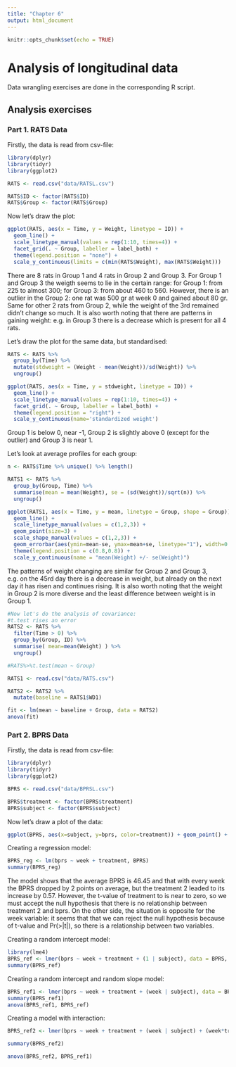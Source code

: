 ```yaml
---
title: "Chapter 6"
output: html_document
---
```

```r
knitr::opts_chunk$set(echo = TRUE)
```

# Analysis of longitudinal data

Data wrangling exercises are done in the corresponding R script.

## Analysis exercises

### Part 1. RATS Data

Firstly, the data is read from csv-file:
```r
library(dplyr)
library(tidyr)
library(ggplot2)

RATS <- read.csv("data/RATSL.csv")

RATS$ID <- factor(RATS$ID)
RATS$Group <- factor(RATS$Group)

```
Now let's draw the plot:

```r
ggplot(RATS, aes(x = Time, y = Weight, linetype = ID)) +
  geom_line() +
  scale_linetype_manual(values = rep(1:10, times=4)) +
  facet_grid(. ~ Group, labeller = label_both) +
  theme(legend.position = "none") + 
  scale_y_continuous(limits = c(min(RATS$Weight), max(RATS$Weight)))
```


There are 8 rats in Group 1 and 4 rats in Group 2 and Group 3. For Group 1 and Group 3 the weigth seems to lie in the certain range: for Group 1: from 225 to almost 300; for Group 3: from about 460 to 560. However, there is an outlier in the Group 2: one rat was 500 gr at week 0 and gained about 80 gr. Same for other 2 rats from Group 2, while the weight of the 3rd remained didn't change so much.
It is also worth noting that there are patterns in gaining weight: e.g. in Group 3 there is a decrease which is present for all 4 rats.

Let's draw the plot for the same data, but standardised:

```r
RATS <- RATS %>%
  group_by(Time) %>%
  mutate(stdweight = (Weight - mean(Weight))/sd(Weight)) %>%
  ungroup()

ggplot(RATS, aes(x = Time, y = stdweight, linetype = ID)) +
  geom_line() +
  scale_linetype_manual(values = rep(1:10, times=4)) +
  facet_grid(. ~ Group, labeller = label_both) +
  theme(legend.position = "right") + 
  scale_y_continuous(name='standardized weight')
```

Group 1 is below 0, near -1, Group 2 is slightly above 0 (except for the outlier) and Group 3 is near 1.


Let's look at average profiles for each group:
```r
n <- RATS$Time %>% unique() %>% length()

RATS1 <- RATS %>%
  group_by(Group, Time) %>%
  summarise(mean = mean(Weight), se = (sd(Weight))/sqrt(n)) %>%
  ungroup()

ggplot(RATS1, aes(x = Time, y = mean, linetype = Group, shape = Group)) +
  geom_line() +
  scale_linetype_manual(values = c(1,2,3)) +
  geom_point(size=3) +
  scale_shape_manual(values = c(1,2,3)) +
  geom_errorbar(aes(ymin=mean-se, ymax=mean+se, linetype="1"), width=0.3) +
  theme(legend.position = c(0.8,0.8)) +
  scale_y_continuous(name = "mean(Weight) +/- se(Weight)")
```


The patterns of weight changing are similar for Group 2 and Group 3, e.g. on the 45rd day there is a decrease in weight, but already on the next day it has risen and continues rising. It is also worth noting that the weight in Group 2 is more diverse and the least difference between weight is in Group 1.

```r
#Now let's do the analysis of covariance: 
#t.test rises an error
RATS2 <- RATS %>%
  filter(Time > 0) %>%
  group_by(Group, ID) %>%
  summarise( mean=mean(Weight) ) %>%
  ungroup()

#RATS%>%t.test(mean ~ Group)

RATS1 <- read.csv("data/RATS.csv")

RATS2 <- RATS2 %>%
  mutate(baseline = RATS1$WD1)

fit <- lm(mean ~ baseline + Group, data = RATS2)
anova(fit)
```

### Part 2. BPRS Data

Firstly, the data is read from csv-file:
```r
library(dplyr)
library(tidyr)
library(ggplot2)

BPRS <- read.csv("data/BPRSL.csv")

BPRS$treatment <- factor(BPRS$treatment)
BPRS$subject <- factor(BPRS$subject)
```

Now let's draw a plot of the data:
```r
ggplot(BPRS, aes(x=subject, y=bprs, color=treatment)) + geom_point() + geom_smooth()
```


Creating a regression model:

```r
BPRS_reg <- lm(bprs ~ week + treatment, BPRS)
summary(BPRS_reg)
```

The model shows that the average BPRS is 46.45 and that with every week the BPRS dropped by 2 points on average, but the treatment 2 leaded to its increase by 0.57. However, the t-value of treatment to is near to zero, so we must accept the null hypothesis that there is no relationship between treatment 2 and bprs. On the other side, the situation is opposite for the week variable: it seems that that we can reject the null hypothesis because of t-value and Pr(>|t|), so there is a relationship between two variables.

Creating a random intercept model:
```r
library(lme4)
BPRS_ref <- lmer(bprs ~ week + treatment + (1 | subject), data = BPRS, REML = FALSE)
summary(BPRS_ref)
```

Creating a random intercept and random slope model:

```r
BPRS_ref1 <- lmer(bprs ~ week + treatment + (week | subject), data = BPRS, REML = FALSE)
summary(BPRS_ref1)
anova(BPRS_ref1, BPRS_ref)
```

Creating a model with interaction:

```r
BPRS_ref2 <- lmer(bprs ~ week + treatment + (week | subject) + (week*treatment), data = BPRS, REML = FALSE)

summary(BPRS_ref2)

anova(BPRS_ref2, BPRS_ref1)
```